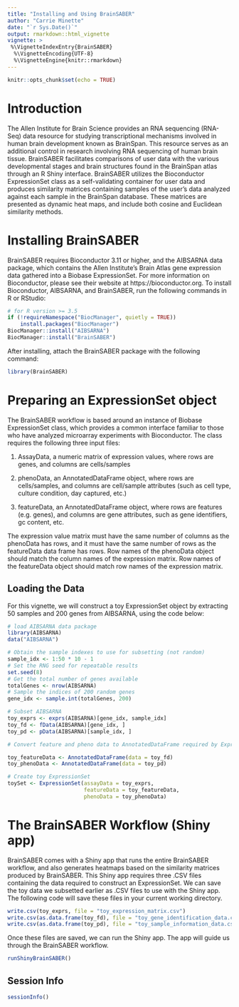 ```yaml
---
title: "Installing and Using BrainSABER"
author: "Carrie Minette"
date: "`r Sys.Date()`"
output: rmarkdown::html_vignette
vignette: >
 %\VignetteIndexEntry{BrainSABER} 
  %\VignetteEncoding{UTF-8} 
  %\VignetteEngine{knitr::rmarkdown}
---
```


```r
knitr::opts_chunk$set(echo = TRUE)
```

# Introduction

The Allen Institute for Brain Science provides an 
RNA sequencing (RNA-Seq) data resource for studying 
transcriptional mechanisms involved in human brain 
development known as BrainSpan. This resource serves as an 
additional control in research involving RNA sequencing of 
human brain tissue. BrainSABER facilitates comparisons of user data
with the various developmental stages and brain structures found in
the BrainSpan atlas through an R Shiny interface. BrainSABER utilizes the Bioconductor
ExpressionSet class as a self-validating container for user data
and produces similarity matrices containing samples of the user’s data
analyzed against each sample in the BrainSpan database. These matrices 
are presented as dynamic heat maps, and include both cosine and Euclidean 
similarity methods.

# Installing BrainSABER

BrainSABER requires Bioconductor 3.11 or higher, and the AIBSARNA data package, which contains the Allen Institute's Brain Atlas gene expression data gathered into a Biobase ExpressionSet.  For more information on Bioconductor, please see their website at https://bioconductor.org.  To install Bioconductor, AIBSARNA, and BrainSABER, run the following commands in R or RStudio:

```r
# for R version >= 3.5
if (!requireNamespace("BiocManager", quietly = TRUE))
    install.packages("BiocManager")
BiocManager::install("AIBSARNA")
BiocManager::install("BrainSABER")
```


After installing, attach the BrainSABER package with the following command:

```r
library(BrainSABER)
```


# Preparing an ExpressionSet object

The BrainSABER workflow is based around an instance of Biobase ExpressionSet class, which provides a common interface familiar to those who have analyzed microarray experiments with Bioconductor. The class requires the following three input files:

1. AssayData, a numeric matrix of expression values, where rows are genes, and columns are cells/samples

2. phenoData, an AnnotatedDataFrame object, where rows are cells/samples, and columns are cell/sample attributes (such as cell type, culture condition, day captured, etc.)

3. featureData, an AnnotatedDataFrame object, where rows are features (e.g. genes), and columns are gene attributes, such as gene identifiers, gc content, etc.

The expression value matrix must have the same number of columns as the phenoData has rows, and it must have the same number of rows as the featureData data frame has rows. Row names of the phenoData object should match the column names of the expression matrix. Row names of the featureData object should match row names of the expression matrix.  

## Loading the Data

For this vignette, we will construct a toy ExpressionSet object by extracting 50 samples and 200 genes from AIBSARNA, using the code below:

```r
# load AIBSARNA data package 
library(AIBSARNA)
data("AIBSARNA")

# Obtain the sample indexes to use for subsetting (not random)
sample_idx <- 1:50 * 10 - 1
# Set the RNG seed for repeatable results
set.seed(8)
# Get the total number of genes available
totalGenes <- nrow(AIBSARNA)
# Sample the indices of 200 random genes
gene_idx <- sample.int(totalGenes, 200)

# Subset AIBSARNA
toy_exprs <- exprs(AIBSARNA)[gene_idx, sample_idx]
toy_fd <- fData(AIBSARNA)[gene_idx, ]
toy_pd <- pData(AIBSARNA)[sample_idx, ]

# Convert feature and pheno data to AnnotatedDataFrame required by ExpressionSet

toy_featureData <- AnnotatedDataFrame(data = toy_fd)
toy_phenoData <- AnnotatedDataFrame(data = toy_pd)

# Create toy ExpressionSet
toySet <- ExpressionSet(assayData = toy_exprs,
                        featureData = toy_featureData,
                        phenoData = toy_phenoData)

```


# The BrainSABER Workflow (Shiny app)

BrainSABER comes with a Shiny app that runs the entire BrainSABER workflow, and also generates heatmaps based on the similarity matrices produced by BrainSABER.  This Shiny app requires three .CSV files containing the data required to construct an ExpressionSet.  We can save the toy data we subsetted earlier as .CSV files to use with the Shiny app.  The following code will save these files in your current working directory.

```r
write.csv(toy_exprs, file = "toy_expression_matrix.csv")
write.csv(as.data.frame(toy_fd), file = "toy_gene_identification_data.csv")
write.csv(as.data.frame(toy_pd), file = "toy_sample_information_data.csv")
```


Once these files are saved, we can run the Shiny app.  The app will guide us through the BrainSABER workflow.
```r
runShinyBrainSABER()
```

## Session Info
```r
sessionInfo()
```